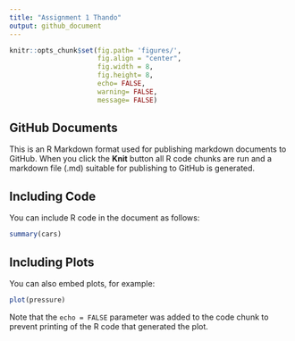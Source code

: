 ```yaml
---
title: "Assignment 1 Thando"
output: github_document
---
```


```r
knitr::opts_chunk$set(fig.path= 'figures/',
                      fig.align = "center",
                      fig.width = 8, 
                      fig.height= 8, 
                      echo= FALSE, 
                      warning= FALSE, 
                      message= FALSE)
```

## GitHub Documents

This is an R Markdown format used for publishing markdown documents to GitHub. When you click the **Knit** button all R code chunks are run and a markdown file (.md) suitable for publishing to GitHub is generated.

## Including Code

You can include R code in the document as follows:

```r
summary(cars)
```

## Including Plots

You can also embed plots, for example:

```r
plot(pressure)
```

Note that the `echo = FALSE` parameter was added to the code chunk to prevent printing of the R code that generated the plot.
